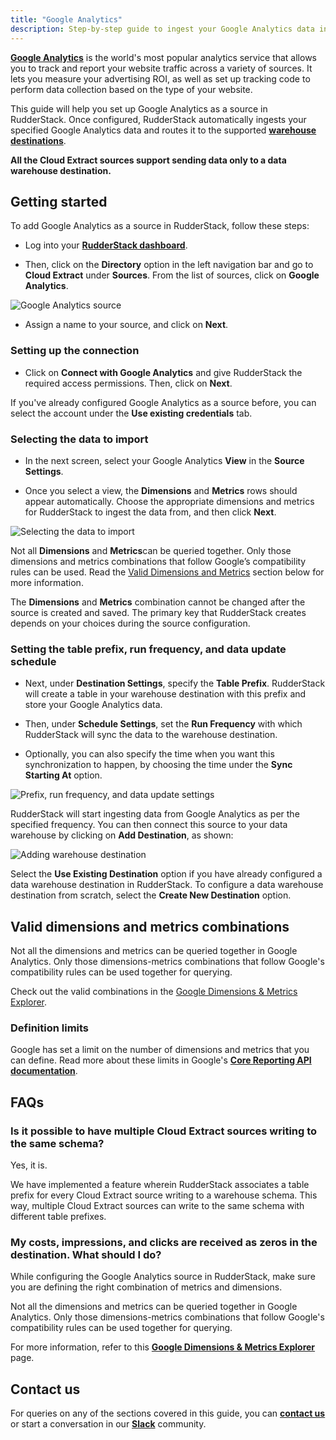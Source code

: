```yaml
---
title: "Google Analytics"
description: Step-by-step guide to ingest your Google Analytics data into RudderStack
---
```


[**Google Analytics**](https://analytics.google.com/analytics/web/#/) is the world's most popular analytics service that allows you to track and report your website traffic across a variety of sources. It lets you measure your advertising ROI, as well as set up tracking code to perform data collection based on the type of your website.

This guide will help you set up Google Analytics as a source in RudderStack. Once configured, RudderStack automatically ingests your specified Google Analytics data and routes it to the supported [**warehouse destinations**](https://rudderstack.com/docs/data-warehouse-integrations/).

<div class="infoBlock">

<strong>All the Cloud Extract sources support sending data only to a data warehouse destination.</strong>
</div>

## Getting started

To add Google Analytics as a source in RudderStack, follow these steps:

- Log into your [**RudderStack dashboard**](https://app.rudderstack.com).

- Then, click on the **Directory** option in the left navigation bar and go to **Cloud Extract** under **Sources**. From the list of sources, click on **Google Analytics**.

<img src="../../assets/cloud-extract-sources/ga-1.png" alt="Google Analytics source" />

- Assign a name to your source, and click on **Next**.

### Setting up the connection

- Click on **Connect with Google Analytics** and give RudderStack the required access permissions. Then, click on **Next**.

<div class="successBlock">

  If you've already configured Google Analytics as a source before, you can select the account under the <strong>Use existing credentials</strong> tab.
</div>

### Selecting the data to import

- In the next screen, select your Google Analytics **View** in the **Source Settings**.

- Once you select a view, the **Dimensions** and **Metrics** rows should appear automatically. Choose the appropriate dimensions and metrics for RudderStack to ingest the data from, and then click **Next**.

<img src="../../assets/cloud-extract-sources/ga-2.png" alt="Selecting the data to import" />

<div class="warningBlock">

Not all <strong>Dimensions</strong> and <strong>Metrics</strong>can be queried together. Only those dimensions and metrics combinations that follow Google’s compatibility rules can be used. Read the <a href="https://rudderstack.com/docs/sources/extract/google-analytics/#valid-dimensions-and-metrics-combinations">Valid Dimensions and Metrics</a> section below for more information.
</div>

<div class="warningBlock">

The **Dimensions** and **Metrics** combination cannot be changed after the source is created and saved. The primary key that RudderStack creates depends on your choices during the source configuration.
</div>

### Setting the table prefix, run frequency, and data update schedule

- Next, under **Destination Settings**, specify the **Table Prefix**. RudderStack will create a table in your warehouse destination with this prefix and store your Google Analytics data.

- Then, under **Schedule Settings**, set the **Run Frequency** with which RudderStack will sync the data to the warehouse destination.

- Optionally, you can also specify the time when you want this synchronization to happen, by choosing the time under the **Sync Starting At** option.

<img src="../../assets/cloud-extract-sources/ga-3.png" alt="Prefix, run frequency, and data update settings" />

RudderStack will start ingesting data from Google Analytics as per the specified frequency. You can then connect this source to your data warehouse by clicking on **Add Destination**, as shown:

<img src="../../assets/cloud-extract-sources/ga-4.png" alt="Adding warehouse destination" />

<div class="infoBlock">

Select the <strong>Use Existing Destination</strong> option if you have already configured a data warehouse destination in RudderStack. To configure a data warehouse destination from scratch, select the <strong>Create New Destination</strong> option.
</div>

## Valid dimensions and metrics combinations

Not all the dimensions and metrics can be queried together in Google Analytics. Only those dimensions-metrics combinations that follow Google's compatibility rules can be used together for querying.

<div class="infoBlock">

Check out the valid combinations in the <a href="https://ga-dev-tools.appspot.com/dimensions-metrics-explorer/">Google Dimensions & Metrics Explorer</a>.
</div>

### Definition limits

Google has set a limit on the number of dimensions and metrics that you can define. Read more about these limits in Google's [**Core Reporting API documentation**](https://developers.google.com/analytics/devguides/reporting/core/v3/reference#metrics).

## FAQs

### Is it possible to have multiple Cloud Extract sources writing to the same schema?

Yes, it is.

We have implemented a feature wherein RudderStack associates a table prefix for every Cloud Extract source writing to a warehouse schema. This way, multiple Cloud Extract sources can write to the same schema with different table prefixes.

### My costs, impressions, and clicks are received as zeros in the destination. What should I do?

While configuring the Google Analytics source in RudderStack, make sure you are defining the right combination of metrics and dimensions. 

Not all the dimensions and metrics can be queried together in Google Analytics. Only those dimensions-metrics combinations that follow Google's compatibility rules can be used together for querying. 

For more information, refer to this [**Google Dimensions & Metrics Explorer**](https://ga-dev-tools.appspot.com/dimensions-metrics-explorer/) page.

## Contact us

For queries on any of the sections covered in this guide, you can [**contact us**](mailto:%20docs@rudderstack.com) or start a conversation in our [**Slack**](https://rudderstack.com/join-rudderstack-slack-community) community.
